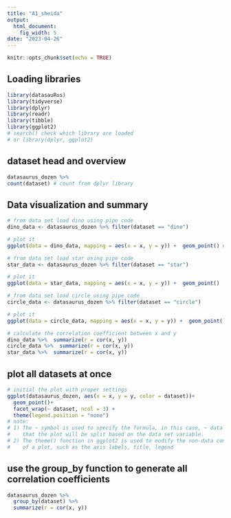 ```yaml
---
title: "A1_sheida"
output: 
  html_document: 
    fig_width: 5
date: "2023-04-26"
---
```


```r
knitr::opts_chunk$set(echo = TRUE)
```

## Loading libraries
```r
library(datasauRus)
library(tidyverse)
library(dplyr)
library(readr)
library(tibble)
library(ggplot2)
# search() check which library are loaded
# or library(dplyr, ggplot2)
```
## dataset head and overview
```r
datasaurus_dozen %>%
count(dataset) # count from dplyr library
```

## Data visualization and summary
```r
# from data set load dino using pipe code
dino_data <- datasaurus_dozen %>% filter(dataset == "dino")

# plot it
ggplot(data = dino_data, mapping = aes(x = x, y = y)) +  geom_point() # map axis x to column x, use point as the shape
```

```r
# from data set load star using pipe code
star_data <- datasaurus_dozen %>% filter(dataset == "star")

# plot it
ggplot(data = star_data, mapping = aes(x = x, y = y)) +  geom_point() 
```

```r
# from data set load circle using pipe code
circle_data <- datasaurus_dozen %>% filter(dataset == "circle")

# plot it
ggplot(data = circle_data, mapping = aes(x = x, y = y)) +  geom_point() 
```
```r
# calculate the correlation coefficient between x and y
dino_data %>%  summarize(r = cor(x, y))
circle_data %>%  summarize(r = cor(x, y))
star_data %>%  summarize(r = cor(x, y))
```
## plot all datasets at once
```r
# initial the plot with proper settings
ggplot(datasaurus_dozen, aes(x = x, y = y, color = dataset))+
  geom_point()+
  facet_wrap(~ dataset, ncol = 3) +
  theme(legend.position = "none")
# note:
# 1) The ~ symbol is used to specify the formula, in this case, ~ data set means 
#    that the plot will be split based on the data set variable.
# 2) The theme() function in ggplot2 is used to modify the non-data components 
#    of a plot, such as the axis labels, title, legend
```
## use the group_by function to generate all correlation coefficients
```r
datasaurus_dozen %>%
  group_by(dataset) %>%
  summarize(r = cor(x, y))
```

